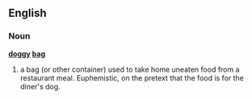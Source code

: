 ==English==
===Noun===
'''[[doggy]] [[bag]]'''
#a bag (or other container) used to take home uneaten food from a restaurant meal. Euphemistic, on the pretext that the food is for the diner's dog.